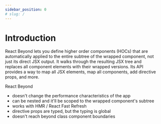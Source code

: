 ```yaml
---
sidebar_position: 0
# slug: /
---
```


# Introduction

React Beyond lets you define higher order components (HOCs) that are automatically applied to the entire subtree of the wrapped component, not just its direct JSX output. It walks through the resulting JSX tree and replaces all component elements with their wrapped versions. Its API provides a way to map all JSX elements, map all components, add directive props, and more.

React Beyond
- doesn't change the performance characteristics of the app
- can be nested and it'll be scoped to the wrapped component's subtree
- works with HMR / React Fast Refresh
- directive props are typed, but the typing is global
- doesn't reach beyond class component boundaries
